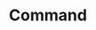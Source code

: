 ---
title: Command
description: ''
draft: true
repo: https://github.com
accessibility: https://github.com
---